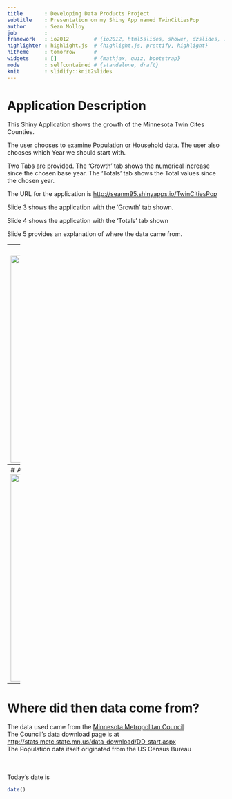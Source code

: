 ```yaml
---
title       : Developing Data Products Project
subtitle    : Presentation on my Shiny App named TwinCitiesPop
author      : Sean Molloy
job         : 
framework   : io2012        # {io2012, html5slides, shower, dzslides, ...}
highlighter : highlight.js  # {highlight.js, prettify, highlight}
hitheme     : tomorrow      # 
widgets     : []            # {mathjax, quiz, bootstrap}
mode        : selfcontained # {standalone, draft}
knit        : slidify::knit2slides
---
```


# Application Description

This Shiny Application shows the growth of the Minnesota Twin Cites Counties. 

The user chooses to examine Population or Household data. The user also chooses which Year we should start with.

Two Tabs are provided. The 'Growth' tab shows the numerical increase since the chosen base year. The 'Totals' tab shows the Total values since the chosen year.

The URL for the application is <a href="http://seanm95.shinyapps.io/TwinCitiesPop">http://seanm95.shinyapps.io/TwinCitiesPop</a>

Slide 3 shows the application with the 'Growth' tab shown.

Slide 4 shows the application with the 'Totals' tab shown

Slide 5 provides an explanation of where the data came from.

---
# Application with the 'Growth' tab shown
<img height=480 width=900 src="assets\img\Growth.png"></img>

---
# Application with the 'Totals' tab shown
<img height=480 width=900 src="assets\img\Totals.png"></img>

---
# Where did then data come from?

The data used came from the <a href="http://metrocouncil.org/">Minnesota Metropolitan Council</a>
<br/>
The Council's data download page is at <a href="http://stats.metc.state.mn.us/data_download/DD_start.aspx">http://stats.metc.state.mn.us/data_download/DD_start.aspx</a>
<br/>
The Population data itself originated from the US Census Bureau
<br/>
<br/>
<br/>

Today's date is
```r
date()
```



